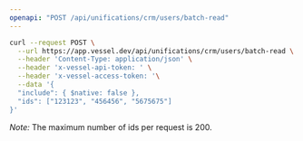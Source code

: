 ```yaml
---
openapi: "POST /api/unifications/crm/users/batch-read"
---
```


<RequestExample>

```bash Request
curl --request POST \
  --url https://app.vessel.dev/api/unifications/crm/users/batch-read \
  --header 'Content-Type: application/json' \
  --header 'x-vessel-api-token: ' \
  --header 'x-vessel-access-token: '\
  --data '{
  "include": { $native: false },
  "ids": ["123123", "456456", "5675675"]
}'
```

</RequestExample>

*Note:* The maximum number of ids per request is 200.
